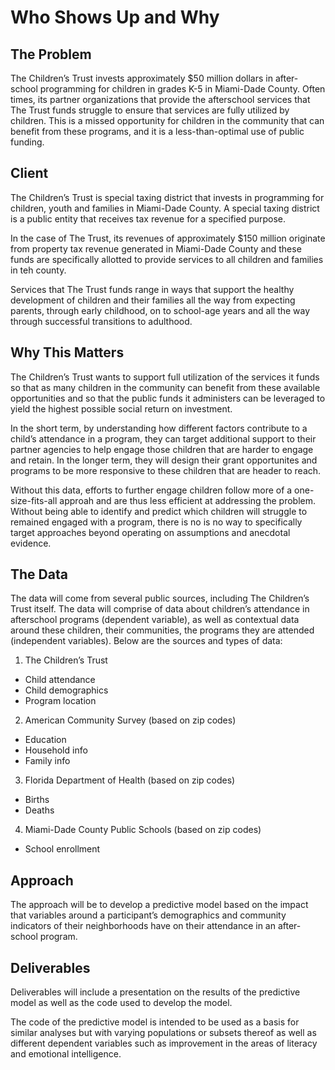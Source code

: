 # Who Shows Up and Why

## The Problem

The Children's Trust invests approximately $50 million dollars in after-school programming for children in grades K-5 in Miami-Dade County. Often times, its partner organizations that provide the afterschool services that The Trust funds struggle to ensure that services are fully utilized by children. This is a missed opportunity for children in the community that can benefit from these programs, and it is a less-than-optimal use of public funding.

## Client

The Children's Trust is special taxing district that invests in programming for children, youth and families in Miami-Dade County. A special taxing district is a public entity that receives tax revenue for a specified purpose.

In the case of The Trust, its revenues of approximately $150 million originate from property tax revenue generated in Miami-Dade County and these funds are specifically allotted to provide services to all children and families in teh county.

Services that The Trust funds range in ways that support the healthy development of children and their families all the way from expecting parents, through early childhood, on to school-age years and all the way through successful transitions to adulthood.

## Why This Matters

The Children's Trust wants to support full utilization of the services it funds so that as many children in the community can benefit from these available opportunities and so that the public funds it administers can be leveraged to yield the highest possible social return on investment.

In the short term, by understanding how different factors contribute to a child's attendance in a program, they can target additional support to their partner agencies to help engage those children that are harder to engage and retain. In the longer term, they will design their grant opportunites and programs to be more responsive to these children that are header to reach.

Without this data, efforts to further engage children follow more of a one-size-fits-all approah and are thus less efficient at addressing the problem. Without being able to identify and predict which children will struggle to remained engaged with a program, there is no is no way to specifically target approaches beyond operating on assumptions and anecdotal evidence.

## The Data

The data will come from several public sources, including The Children's Trust itself. The data will comprise of data about children's attendance in afterschool programs (dependent variable), as well as contextual data around these children, their communities, the programs they are attended (independent variables). Below are the sources and types of data:

1. The Children's Trust
  + Child attendance
  + Child demographics
  + Program location
2. American Community Survey (based on zip codes)
  + Education
  + Household info
  + Family info
3. Florida Department of Health (based on zip codes)
  + Births
  + Deaths
4. Miami-Dade County Public Schools (based on zip codes)
  + School enrollment

## Approach

The approach will be to develop a predictive model based on the impact that variables around a participant's demographics and community indicators of their neighborhoods have on their attendance in an after-school program.

## Deliverables

Deliverables will include a presentation on the results of the predictive model as well as the code used to develop the model.

The code of the predictive model is intended to be used as a basis for similar analyses but with varying populations or subsets thereof as well as different dependent variables such as improvement in the areas of literacy and emotional intelligence.
